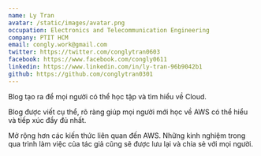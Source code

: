 ```yaml
---
name: Ly Tran
avatar: /static/images/avatar.png
occupation: Electronics and Telecommunication Engineering
company: PTIT HCM
email: congly.work@gmail.com
twitter: https://twitter.com/conglytran0603
facebook: https://www.facebook.com/congly0611
linkedin: https://www.linkedin.com/in/ly-tran-96b9042b1
github: https://github.com/conglytran0301
---
```


Blog tạo ra để mọi người có thể học tập và tìm hiểu về Cloud.

Blog được viết cụ thể, rõ ràng giúp mọi người mới học về AWS có thể hiểu và tiếp xúc đầy đủ nhất.

Mở rộng hơn các kiến thức liên quan đến AWS. Những kinh nghiệm trong qua trình làm việc của tác giả cũng sẽ được lưu lại và chia sẻ với mọi người.
